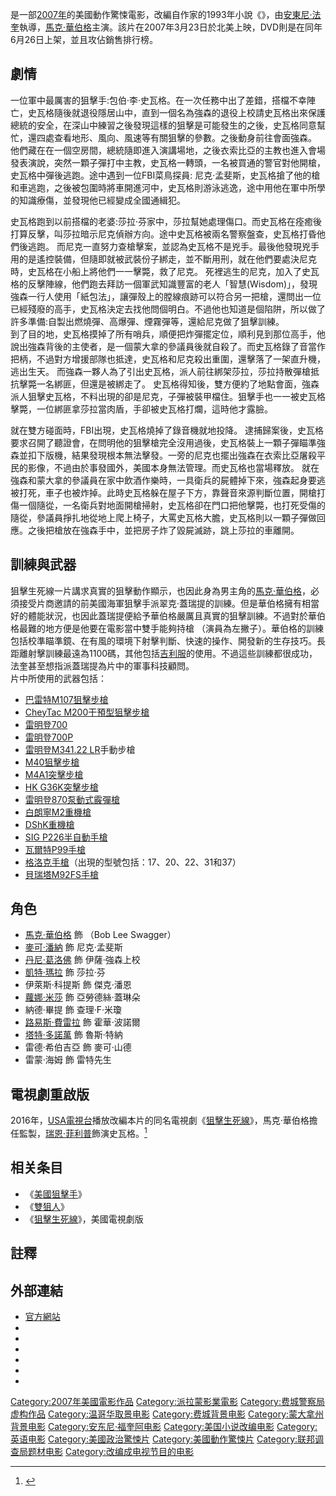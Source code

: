 {{noteTA
|T=zh-hk:辣手槍;zh-tw:狙擊生死線;zh-cn:生死狙击;
|G1=Movie
|G2=Show
}}
{{For|2016年同名影集|狙擊生死線 (電視劇)}}
{{Infobox Film
| name           = 狙擊生死線
| original_name  = {{lang|en|''Shooter''}}
| hk_name        = 辣手槍
| tw_name        = 狙擊生死線
| cn_name        = 生死狙击
| image          = 狙擊生死線-美國電影海報.jpg
| caption        = 
| director       = [[安東尼·法奎|安東尼·法奎]]
| producer       = [[勞倫佐·迪波那凡特拉|勞倫佐·迪波那凡特拉]]
| writer         = {{tsl|en|Jonathan Lemkin|強納生·連津}}
| based_on       = {{based on|{{tsl|en|Point of Impact|衝擊點}}|{{tsl|en|Stephen Hunter|史蒂芬·杭特（作家）|史蒂芬·杭特}}}}
| narrator       = 
| starring       = [[馬克·華伯格|馬克·華伯格]]<br />[[丹尼·葛洛佛|丹尼·葛洛佛]]<br />[[納德·畢提|納德·畢提]]<br />[[麥可·潘納|麥可·潘納]]<br />[[凱特·瑪拉|凱特·瑪拉]]<br />[[雷德·希伯吉亞|雷德·希伯吉亞]]
| music          = [[馬克·曼席納|馬克·曼席納]]
| cinematography = 彼得·曼茲
| editing        = 
| distributor    = [[派拉蒙影業|派拉蒙影業]]
| released       = {{flagicon|USA}} 2007年3月23日<br />{{flagicon|ROC}} 2007年3月30日<br />{{flagicon|Hong Kong}} 2007年4月19日
| runtime        = 124分鐘
| country        = {{USA}}
| language       = [[英語|英語]]
| budget         = 6100萬[[美元|美元]]<ref name="mojo">{{cite web |url=http://www.boxofficemojo.com/movies/?id=shooter.htm |title=Shooter (2007) |website=[[Box_Office_Mojo|Box Office Mojo]] |access-date=March 17, 2015 |archive-date=2019-06-13 |archive-url=https://web.archive.org/web/20190613001301/https://www.boxofficemojo.com/movies/?id=shooter.htm |dead-url=no }}</ref>
| gross          = '''全美'''：<br />$47,003,581<br />'''美國以外'''：<br />$48,680,644<br />'''全球'''：<br />$95,684,225<ref>{{Mojo title|id=shooter|title=Shooter}}. Retrieved on [[2007-10-10|2007-10-10]].</ref>
| preceded_by    = 
| followed_by    = 
| website        = [http://www.shootermovie.com/ Shooter]
| amg_id         = 1:346333
| imdb_id        = 0822854
}}

{{作品名稱|name=''Shooter''|hk=辣手槍|tw=狙擊生死線|cn=生死狙击}}是一部[[2007年美國電影列表|2007年]]的美國動作驚悚電影，改編自作家{{tsl|en|Stephen Hunter|史蒂芬·杭特（作家）|史蒂芬·杭特}}的1993年小說《{{tsl|en|Point of Impact|衝擊點}}》，由[[安東尼·法奎|安東尼·法奎]]執導，[[馬克·華伯格|馬克·華伯格]]主演。該片在2007年3月23日於北美上映，DVD則是在同年6月26日上架，並且攻佔銷售排行榜。

== 劇情 ==

一位軍中最厲害的狙擊手:包伯·李·史瓦格。在一次任務中出了差錯，搭檔不幸陣亡，史瓦格隨後就退役隱居山中，直到一個名為強森的退役上校請史瓦格出來保護總統的安全，在深山中練習之後發現這樣的狙擊是可能發生的之後，史瓦格同意幫忙，還四處查看地形、風向、風速等有關狙擊的參數。之後動身前往會面強森。
他們藏在在一個空房間，總統隨即進入演講場地，之後衣索比亞的主教也進入會場發表演說，突然一顆子彈打中主教，史瓦格一轉頭，一名被買通的警官對他開槍，史瓦格中彈後逃跑。途中遇到一位FBI菜鳥探員: 尼克·孟斐斯，史瓦格搶了他的槍和車逃跑，之後被包圍時將車開進河中，史瓦格則游泳逃逸，途中用他在軍中所學的知識療傷，並發現他已經變成全國通緝犯。

史瓦格跑到以前搭檔的老婆:莎拉·芬家中，莎拉幫她處理傷口。而史瓦格在痊癒後打算反擊，叫莎拉暗示尼克偵辦方向。途中史瓦格被兩名警察盤查，史瓦格打昏他們後逃跑。
而尼克一直努力查槍擊案，並認為史瓦格不是兇手。最後他發現兇手用的是遙控裝備，但隨即就被武裝份子綁走，並不斷用刑，就在他們要處決尼克時，史瓦格在小船上將他們一一擊斃，救了尼克。
死裡逃生的尼克，加入了史瓦格的反擊陣線，他們跑去拜訪一個軍武知識豐富的老人「智慧(Wisdom)」，發現強森一行人使用「紙包法」，讓彈殼上的膛線痕跡可以符合另一把槍，還問出一位已經殘廢的高手，史瓦格決定去找他問個明白。不過他也知道是個陷阱，所以做了許多準備:自製出燃燒彈、高爆彈、煙霧彈等，還給尼克做了狙擊訓練。<br />
到了目的地，史瓦格摸掉了所有哨兵，順便把炸彈擺定位，順利見到那位高手，他說出強森背後的主使者，是一個蒙大拿的參議員後就自殺了。而史瓦格錄了音當作把柄，不過對方增援部隊也抵達，史瓦格和尼克殺出重圍，還擊落了一架直升機，逃出生天。
而強森一夥人為了引出史瓦格，派人前往綁架莎拉，莎拉持散彈槍抵抗擊斃一名綁匪，但還是被綁走了。
史瓦格得知後，雙方便約了地點會面，強森派人狙擊史瓦格，不料出現的卻是尼克，子彈被裝甲檔住。狙擊手也一一被史瓦格擊斃，一位綁匪拿莎拉當肉盾，手卻被史瓦格打爛，這時他才露臉。

就在雙方碰面時，FBI出現，史瓦格燒掉了錄音機就地投降。
逮捕歸案後，史瓦格要求召開了聽證會，在問明他的狙擊槍完全沒用過後，史瓦格裝上一顆子彈瞄準強森並扣下版機，結果發現根本無法擊發。一旁的尼克也擺出強森在衣索比亞屠殺平民的影像，不過由於事發國外，美國本身無法管理。而史瓦格也當場釋放。
就在強森和蒙大拿的參議員在家中飲酒作樂時，一具衛兵的屍體掉下來，強森起身要逃被打死，車子也被炸掉。此時史瓦格躲在屋子下方，靠聲音來源判斷位置，開槍打傷一個隨從，一名衛兵對地面開槍掃射，史瓦格卻在門口把他擊斃，也打死受傷的隨從，參議員掙扎地從地上爬上椅子，大罵史瓦格大膽，史瓦格則以一顆子彈做回應。之後把槍放在強森手中，並把房子炸了毀屍滅跡，跳上莎拉的車離開。

==訓練與武器==
狙擊生死線一片講求真實的狙擊動作顯示，也因此身為男主角的[[馬克·華伯格|馬克·華伯格]]，必須接受片商邀請的前美國海軍狙擊手派翠克·蓋瑞提的訓練。但是華伯格擁有相當好的體能狀況，也因此蓋瑞提便給予華伯格嚴厲且真實的狙擊訓練。不過對於華伯格最難的地方便是他要在電影當中雙手能夠持槍 （演員為左撇子）。華伯格的訓練包括校準瞄準鏡、在有風的環境下射擊判斷、快速的操作、開發新的生存技巧。長距離射擊訓練最遠為1100碼，其他包括[[吉利服|吉利服]]的使用。不過這些訓練都很成功，法奎甚至想指派蓋瑞提為片中的軍事科技顧問。<br />片中所使用的武器包括：
* [[巴雷特M82狙擊步槍#M82到M107|巴雷特M107狙擊步槍]]
* [[CheyTac_M200干預型狙擊步槍|CheyTac M200干預型狙擊步槍]]
* [[雷明登700步槍|雷明登700]]
* [[雷明登700步槍|雷明登700P]]
* [[雷明登M341|雷明登M341]][[.22_LR|.22 LR]]手動步槍
* [[M40狙擊步槍|M40狙擊步槍]]
* [[M4卡賓槍|M4A1突擊步槍]]
* [[HK_G36突擊步槍|HK G36K突擊步槍]]
* [[雷明登870泵動式霰彈槍|雷明登870泵動式霰彈槍]]
* [[白朗寧M2重機槍|白朗寧M2重機槍]]
* [[DShK重機槍|DShK重機槍]]
* [[SIG_P226半自動手槍|SIG P226半自動手槍]]
* [[瓦爾特P99手槍|瓦爾特P99手槍]]
* [[格洛克手槍|格洛克手槍]]（出現的型號包括：17、20、22、31和37）
* [[貝瑞塔92手槍|貝瑞塔M92FS手槍]]

== 角色 ==
*[[馬克·華伯格|馬克·華伯格]] 飾 {{link-en|包伯·李·史瓦格|Bob Lee Swagger}}（Bob Lee Swagger）
*[[麥可·潘納|麥可·潘納]] 飾 尼克·孟斐斯
*[[丹尼·葛洛佛|丹尼·葛洛佛]] 飾 伊薩·強森上校
*[[凱特·瑪拉|凱特·瑪拉]] 飾 莎拉·芬
*伊萊斯·科提斯 飾 傑克·潘恩
*[[蘿娜·米莎|蘿娜·米莎]] 飾 亞勞德絲·蓋琳朵
*納德·畢提 飾 查理·F·米瓊
*[[路易斯·費雷拉|路易斯·費雷拉]] 飾 霍華·波諾爾
*[[塔特·多諾萬|塔特·多諾萬]] 飾 魯斯·特納
*雷德·希伯吉亞 飾 麥可·山德
*雷蒙·海姆 飾 雷特先生

== 電視劇重啟版 ==
2016年，[[USA電視台|USA電視台]]播放改編本片的同名電視劇《[[狙擊生死線_(電視劇)|狙擊生死線]]》，馬克·華伯格擔任監製，[[瑞恩·菲利普|瑞恩·菲利普]]飾演史瓦格。<ref>{{Cite web |url = https://variety.com/2016/tv/news/shooter-series-usa-network-pickup-ryan-phillippe-1201702474/ |title = ‘Shooter’ Gets Series Pickup at USA Network with Ryan Phillippe Starring |author = Laura Prudom |date = 2016-02-10 |publisher = Variety |language = en |access-date = 2021-02-12 |archive-date = 2021-02-26 |archive-url = https://web.archive.org/web/20210226110820/https://variety.com/2016/tv/news/shooter-series-usa-network-pickup-ryan-phillippe-1201702474/ |dead-url = no }}</ref>

== 相关条目 ==
* 《[[美國狙擊手_(電影)|美國狙擊手]]》
* 《[[雙狙人|雙狙人]]》
* 《[[狙擊生死線_(電視劇)|狙擊生死線]]》，美國電視劇版

==註釋==
{{reflist}}

== 外部連結 ==
*[http://www.shootermovie.com/ 官方網站] {{Wayback|url=http://www.shootermovie.com/ |date=20120512022257 }}
*{{imdb title|id=0822854|title=狙擊生死線}}
*{{rotten-tomatoes|id=shooter|title=Shooter}}
*{{metacritic film|id=shooter|title=Shooter}}
*{{Mojo title|id=shooter|title=Shooter}}
*{{Amg movie|346333}}
*{{yahoomovie id|2205|title=Shooter}}

{{史蒂芬·亨特}}
{{安東尼·法奎}}
{{DEFAULTSORT:Shooter}}
[[Category:2007年美國電影作品|Category:2007年美國電影作品]]
[[Category:派拉蒙影業電影|Category:派拉蒙影業電影]]
[[Category:费城警察局虚构作品|Category:费城警察局虚构作品]]
[[Category:温哥华取景电影|Category:温哥华取景电影]]
[[Category:费城背景电影|Category:费城背景电影]]
[[Category:蒙大拿州背景电影|Category:蒙大拿州背景电影]]
[[Category:安东尼·福奎阿电影|Category:安东尼·福奎阿电影]]
[[Category:美国小说改编电影|Category:美国小说改编电影]]
[[Category:英语电影|Category:英语电影]]
[[Category:美國政治驚悚片|Category:美國政治驚悚片]]
[[Category:美國動作驚悚片|Category:美國動作驚悚片]]
[[Category:联邦调查局题材电影|Category:联邦调查局题材电影]]
[[Category:改编成电视节目的电影|Category:改编成电视节目的电影]]